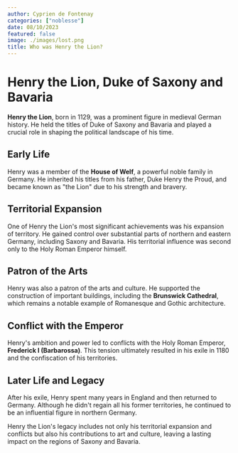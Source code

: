 ```yaml
---
author: Cyprien de Fontenay
categories: ["noblesse"]
date: 08/10/2023
featured: false
image: ./images/lost.png
title: Who was Henry the Lion?
---
```



# Henry the Lion, Duke of Saxony and Bavaria

**Henry the Lion**, born in 1129, was a prominent figure in medieval German history. He held the titles of Duke of Saxony and Bavaria and played a crucial role in shaping the political landscape of his time.

## Early Life

Henry was a member of the **House of Welf**, a powerful noble family in Germany. He inherited his titles from his father, Duke Henry the Proud, and became known as "the Lion" due to his strength and bravery.

## Territorial Expansion

One of Henry the Lion's most significant achievements was his expansion of territory. He gained control over substantial parts of northern and eastern Germany, including Saxony and Bavaria. His territorial influence was second only to the Holy Roman Emperor himself.

## Patron of the Arts

Henry was also a patron of the arts and culture. He supported the construction of important buildings, including the **Brunswick Cathedral**, which remains a notable example of Romanesque and Gothic architecture.

## Conflict with the Emperor

Henry's ambition and power led to conflicts with the Holy Roman Emperor, **Frederick I (Barbarossa)**. This tension ultimately resulted in his exile in 1180 and the confiscation of his territories.

## Later Life and Legacy

After his exile, Henry spent many years in England and then returned to Germany. Although he didn't regain all his former territories, he continued to be an influential figure in northern Germany.

Henry the Lion's legacy includes not only his territorial expansion and conflicts but also his contributions to art and culture, leaving a lasting impact on the regions of Saxony and Bavaria.
